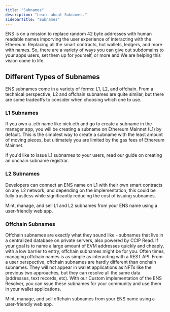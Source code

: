 ```yaml
---
title: "Subnames"
description: "Learn about Subnames."
sidebarTitle: "Subnames"
---
```


ENS is on a mission to replace random 42 byte addresses with human readable names imporving the user experience of interacting with the Ethereum. Replacing all the smart contracts, hot wallets, ledgers, and more with names.
So, there are a variety of ways you can give out subdomains to your apps users, set them up for yourself, or more and We are helping this vision come to life.

## Different Types of Subnames

ENS subnames come in a variety of forms: L1, L2, and offchain. From a technical perspective, L2 and offchain subnames are quite similar, but there are some tradeoffs to consider when choosing which one to use.

### L1 Subnames

If you own a .eth name like nick.eth and go to create a subname in the manager app, you will be creating a subname on Ethereum Mainnet (L1) by default. This is the simplest way to create a subname with the least amount of moving pieces, but ultimately you are limited by the gas fees of Ethereum Mainnet.

If you'd like to issue L1 subnames to your users, read our guide on creating an onchain subname registrar.

### L2 Subnames

Developers can connect an ENS name on L1 with their own smart contracts on any L2 network, and depending on the implementation, this could be fully trustless while significantly reducing the cost of issuing subnames.

<Card title="Namespace App" icon="desktop" href="/user-guide/app">
  Mint, manage, and sell L1 and L2 subnames from your ENS name using a user-friendly web app.
</Card>

### Offchain Subnames

Offchain subnames are exactly what they sound like - subnames that live in a centralized database on private servers, also powered by CCIP Read. If your goal is to name a large amount of EVM addresses quickly and cheaply, with a low barrier to entry, offchain subnames might be for you. Often times, managing offchain names is as simple as interacting with a REST API.
From a user perspective, offchain subnames are hardly different than onchain subnames. They will not appear in wallet applications as NFTs like the previous two approaches, but they can resolve all the same data (addresses, text records, etc).
With our Custom implementation of the ENS Resolver, you can ssue these subnames for your community and use them in your wallet applications.

<Card title="Namespace Dev App" icon="terminal" href="/user-guide/dev-app">
  Mint, manage, and sell offchain subnames from your ENS name using a user-friendly web app.
</Card>